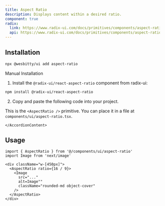 ```yaml
---
title: Aspect Ratio
description: Displays content within a desired ratio.
component: true
radix:
  link: https://www.radix-ui.com/docs/primitives/components/aspect-ratio
  api: https://www.radix-ui.com/docs/primitives/components/aspect-ratio#api-reference
---
```


<ComponentExample src="/components/examples/aspect-ratio/demo.tsx">
  <AspectRatioDemo />
</ComponentExample>

## Installation

```bash
npx @wesbitty/ui add aspect-ratio
```

<Accordion type="single" collapsible>
  <AccordionItem value="manual-installation">
    <AccordionTrigger>Manual Installation</AccordionTrigger>
    <AccordionContent>

1. Install the `@radix-ui/react-aspect-ratio` component from radix-ui:

```bash
npm install @radix-ui/react-aspect-ratio
```

2. Copy and paste the following code into your project.

<ComponentSource src="/components/ui/aspect-ratio.tsx" />

<Callout>

This is the `<AspectRatio />` primitive. You can place it in a file at `components/ui/aspect-ratio.tsx`.

</Callout>

    </AccordionContent>

  </AccordionItem>
</Accordion>

## Usage

```tsx
import { AspectRatio } from '@/components/ui/aspect-ratio'
import Image from 'next/image'
```

```tsx
<div className="w-[450px]">
  <AspectRatio ratio={16 / 9}>
    <Image
      src="..."
      alt=Image""
      className="rounded-md object-cover"
    />
  </AspectRatio>
</div>
```
